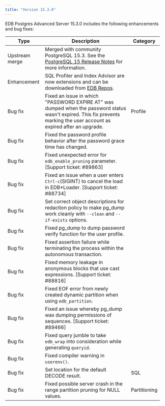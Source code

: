 ```yaml
---
title: "Version 15.3.0"
---
```


EDB Postgres Advanced Server 15.3.0 includes the following enhancements and bug fixes:

| Type           | Description                                                                                                                          |  Category              |
| -------------- | -------------------------------------------------------------------------------------------------------------------------------------|  --------------------- |
| Upstream merge | Merged with community PostgreSQL 15.3. See the [PostgreSQL 15 Release Notes](https://www.postgresql.org/docs/15/release-15-3.html) for more information.                           |                        |
| Enhancement    | SQL Profiler and Index Advisor are now extensions and can be downloaded from [EDB Repos](https://repos.enterprisedb.com/). |     |
| Bug fix        | Fixed an issue in which "PASSWORD EXPIRE AT" was dumped when the password status wasn't expired. This fix prevents marking the user account as expired after an upgrade. | Profile  |
| Bug fix        | Fixed the password profile behavior after the password grace time has changed. | |
| Bug fix        | Fixed unexpected error for `edb_enable_pruning` parameter. [Support ticket: #89863] |   |
| Bug fix        | Fixed an issue when a user enters `Ctrl-c`(SIGINT) to cancel the load in EDB\*Loader. [Support ticket: #88734] |  |
| Bug fix        | Set correct object descriptions for redaction policy to make pg_dump work cleanly with `--clean` and `--if-exists` options. |  |
| Bug fix        | Fixed pg_dump to dump password verify function for the user profile.  |   |
| Bug fix        | Fixed assertion failure while terminating the process within the autonomous transaction. | |
| Bug fix        | Fixed memory leakage in anonymous blocks that use cast expressions. [Support ticket: #88816] | |
| Bug fix        | Fixed EOF error from newly created dynamic partition when using `edb_partition`. | |
| Bug fix        | Fixed an issue whereby pg_dump was dumping permissions of sequences. [Support ticket: #89466] |  |
| Bug fix        | Fixed query jumble to take `edb_wrap` into consideration while generating `queryid`. |  |
| Bug fix        | Fixed compiler warning in `userenv()`. |  |
| Bug fix        | Set location for the default DECODE result.     | SQL |                       
| Bug fix        | Fixed possible server crash in the range partition pruning for NULL values. | Partitioning |
